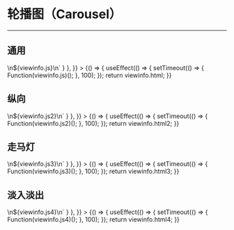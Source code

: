 
# 轮播图（Carousel）

---

<Meta title="复用组件/轮播图(Carousel)" />

## 通用

<Canvas>
    <Story
        name="通用"
        height="150px"
        parameters={{
            docs: { source: { code: `${viewinfo.html}\n\n<script type="text/javascript">\n${viewinfo.js}\n</script>` } },
        }}
    >
        {() => {
            useEffect(() => {
                setTimeout(() => {
                    Function(viewinfo.js)();
                }, 100);
            });
            return viewinfo.html;
        }}
    </Story>
</Canvas>

## 纵向

<Canvas>
    <Story
        name="纵向"
        height="150px"
        parameters={{
            docs: { source: { code: `${viewinfo.html2}\n\n<script type="text/javascript">\n${viewinfo.js2}\n</script>` } },
        }}
    >
        {() => {
            useEffect(() => {
                setTimeout(() => {
                    Function(viewinfo.js2)();
                }, 100);
            });
            return viewinfo.html2;
        }}
    </Story>
</Canvas>

## 走马灯

<Canvas>
    <Story
        name="走马灯"
        height="150px"
        parameters={{
            docs: { source: { code: `${viewinfo.html3}\n\n<script type="text/javascript">\n${viewinfo.js3}\n</script>` } },
        }}
    >
        {() => {
            useEffect(() => {
                setTimeout(() => {
                    Function(viewinfo.js3)();
                }, 100);
            });
            return viewinfo.html3;
        }}
    </Story>
</Canvas>

## 淡入淡出

<Canvas>
    <Story
        name="淡入淡出"
        height="150px"
        parameters={{
            docs: { source: { code: `${viewinfo.html4}\n\n<script type="text/javascript">\n${viewinfo.js4}\n</script>` } },
        }}
    >
        {() => {
            useEffect(() => {
                setTimeout(() => {
                    Function(viewinfo.js4)();
                }, 100);
            });
            return viewinfo.html4;
        }}
    </Story>
</Canvas>
